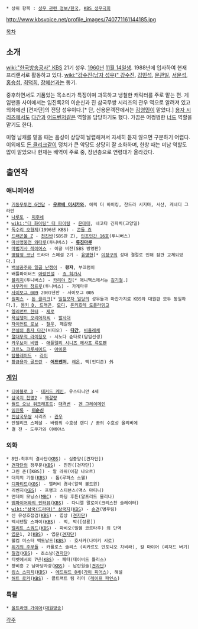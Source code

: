  * 상위 항목 : [[성우 관련 정보/한국]], [[KBS 성우극회]]

http://www.kbsvoice.net/profile_images/740771161144185.jpg

[[목차]]
== 소개 ==
[[wiki:"한국방송공사" KBS]] 21기 성우. [[1960년]] [[11월 14일]]생. 1988년에 입사하여 현재 프리랜서로 활동하고 있다. [[wiki:"강수진(남자 성우)" 강수진]], [[김민석]], [[문관일]], [[서문석]], [[홍승섭]], [[최덕희]], [[장혜선]]과는 동기.

중후하면서도 기품있는 목소리가 특징이며 과묵하고 냉철한 캐릭터를 주로 맡는 편. 게임팬들 사이에서는 임진록2의 이순신과 진 삼국무쌍 시리즈의 관우 역으로 알려져 있고 외화에선 [견자단]의 전담 성우이다.[* 단, 신용문객잔에서는 [[김영민]]이 맡았다.] [[용자 시리즈]]에서도 [[다간]]과 [[어드벤저]]같은 역할을 담당하기도 했다. 가끔은 어쩡쩡한 [[너드]] 역할을 맡기도 한다.

미형 남캐를 맡을 때는 음성이 상당히 날렵해져서 자세히 듣지 않으면 구분하기 어렵다. 이외에도 [[돈 클리크]]같이 덩치가 큰 악당도 상당히 잘 소화하며, 한창 때는 미남 역할도 많이 맡았으나 현재는 배역이 주로 중, 장년층으로 연령대가 올라갔다.

== 출연작 ==
=== 애니메이션 ===
 * [[기동무투전 G건담]] - '''[[우르베 이시카와]]''', 에릭 더 바이킹, 찬드라 시지마, 서산, 케네디 그라만
 * [[나루토]] - [[미후네(나루토)|미후네]]
 * [[wiki:"더 화이팅" 더 파이팅]] - [[다테 에이지|은대태]], 네코타 긴파치(고양일)
 * [[독수리 오형제]](1996년 KBS) - [[콘돌 죠]]
 * [[드래곤볼 Z]] - [[천진반]](SBS판 Z), [[16호|인조인간 16호]](투니버스)
 * [[마신영웅전 와타루]](투니버스) - '''[[류진마루]]'''
 * [[마법기사 레이어스]] - 이글 비전(SBS 방영판)
 * [[명탐정 코난]] 드라마 스페셜 2기 - [[모리 코고로|유명한]][* [[이정구]]의 성대 결절로 인해 잠깐 교체되었다.]
 * [[백설공주와 일곱 난쟁이]] - '''왕자''', 부끄럼이
 * 배틀파이터즈 [[아랑전설]] - [[죠 히가시]]
 * [[블리치]](투니버스) - [[카리야 진]][* 애니맥스에서는 [[김기철]].]
 * [[사무라이 참프루]](투니버스) - 가게마루
 * [[사이보그 009]] 2001년판 - 사이보그 005
 * [[원피스(만화)|원피스]] - [[돈 클리크]][* [[밀짚모자 일당]]의 성우들과 마찬가지로 KBS와 대원판 모두 동일하다.], [[몽키 D. 드래곤]], [[모디]], [[돈키호테 도플라밍고]]
 * [[엘리먼트 헌터]] - [[제로]]
 * [[욕심쟁이 오리아저씨]] - [[발사대]]
 * [[자이언트 로보]] - [[철우]], 제갈량
 * [[전설의 용자 다간]](비디오) - '''[[다간]]''', [[비올레체]]
 * [[절대무적 라이징오]] - 시노다 슌타로(담임선생)
 * [[카우보이 비밥]] - [[애플델리 시니즈 헤사프 류토펜]]
 * [[크르노 크루세이드]] - [[아이온(크르노 크루세이드)|아이온]]
 * [[탑블레이드]] - [[라이(탑블레이드)|라이]]
 * [[황금용자 골드란]] - '''[[어드벤저]]''', [[레온#s-1.3|레온]], 맥(인디존) 外
=== [[게임]] ===
 * [[디아블로 3]] - [[데커드 케인]], 유스티니안 4세
 * [[삼국지 천명2]] - [[제갈량]]
 * [[월드 오브 워크래프트]]: [[대격변]] - [[겐 그레이메인]]
 * [[임진록]] - '''[[이순신]]'''
 * [[진삼국무쌍]] 시리즈 - [[관우]]
 * 안젤리크 스페셜 - 바람의 수호성 랜디 / 꿈의 수호성 올리비에 
 * 결 전 - 도쿠가와 이에야스

=== 외화 ===
 * 8인-최후의 결사단([[한국방송공사|KBS]]) - 심중양([견자단])
 * [[견자단]]의 정무문([[한국방송공사|KBS]]) - 진진([견자단])
 * 그린 존([KBS]) - 알 라위(이갈 나오르)
 * 대지의 기둥([[한국방송공사|KBS]]) - 톰(루퍼스 스웰)
 * [[디파티드]]([[한국방송공사|KBS]]) - 엘러비 경사(알렉 볼드윈)
 * 리벤지([[한국방송공사|KBS]]) - 프랭크 스티븐스(맥스 마티니)
 * 먼데이 모닝스([[문화방송|MBC]]) - 하딩 후튼(알프리드 몰리나)
 * [[뱀파이어와의 인터뷰]]([[한국방송공사|KBS]]) - 다니엘 말로이(크리스찬 슬레이터)
 * [[wiki:"삼국(드라마)" 삼국지]]([[한국방송공사|KBS]]) - [[손견]](범우림)
 * 신 유성호접검([[한국방송공사|KBS]]) - 엽상 ([[견자단]])
 * 엑시덴탈 스파이([[한국방송공사|KBS]]) - 벅, 박([성룡])
 * [[엘리트 스쿼드]]([[한국방송공사|KBS]]) - 파비오(밀렘 코르타주) 외 단역
 * [[엽문]]1, 2([[한국방송공사|KBS]]) - 엽문([[견자단]])
 * 웰컴 미스터 맥도날드([[한국방송공사|KBS]]) - 호사카(나미키 시로)
 * [[위기의 주부들]] - 카를로스 솔리스 (리카르도 안토니오 차비라), 칼 마이어 (리처드 버기)
 * [[칠검]]([[한국방송공사|KBS]]) - 초소남([[견자단]])
 * 티벳에서의 7년([[한국방송공사|KBS]]) - 페터(데이비드 튤리스)
 * 황비홍 2 남아당자강([[한국방송공사|KBS]]) - 납란원술([[견자단]])
 * [[킹스 스피치]]([[한국방송공사|KBS]]) - [[에드워드 8세]]([[가이 피어스]]), 해설
 * [[허트 로커]]([[한국방송공사|KBS]]) - 콜트랙트 팀 리더 ([[레이프 파인스]])

=== 특촬 ===
 * [[울트라맨 가이아]]([[대원방송]])
[[각주]]
